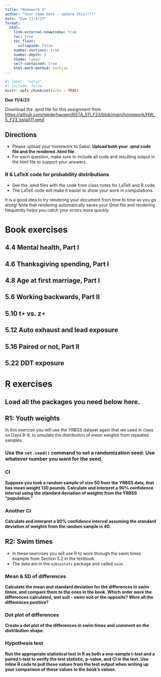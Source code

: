 ```yaml
---
title: "Homework 5"
author: "Your name here - update this!!!!"
date: "Due 11/4/23"
format: 
  html:
    link-external-newwindow: true
    toc: true
    toc_float:
      collapsed: false
    number-sections: true
    number-depth: 3
    theme: lumen
    self-contained: true
    html-math-method: mathjax
---
```


```r
#| label: "setup"
#| include: false
knitr::opts_chunk$set(echo = TRUE)
```


**Due 11/4/23**

Download the .qmd file for this assignment from [https://github.com/niederhausen/BSTA_511_F23/blob/main/homework/HW_5_F23_bsta511.qmd](https://github.com/niederhausen/BSTA_511_F23/blob/main/homework/HW_5_F23_bsta511.qmd)


## Directions {.unnumbered}

* Please upload your homework to Sakai. __Upload both your .qmd code file and the rendered .html file__.
* For each question, make sure to include all code and resulting output in the html file to support your answers. 


### R & LaTeX code for probability distributions {.unnumbered}

* See the .qmd files with the code from class notes for LaTeX and R code.
* The LaTeX code will make it easier to show your work in computations.

:::{.callout-tip}
It is a good idea to try rendering your document from time to time as you go along!  Note that rendering automatically saves your Qmd file and rendering frequently helps you catch your errors more quickly.
:::


# Book exercises {.unnumbered}


## 4.4 Mental health, Part I {.unnumbered}



## 4.6 Thanksgiving spending, Part I {.unnumbered}



## 4.8 Age at first marriage, Part I {.unnumbered}



## 5.6 Working backwards, Part II {.unnumbered}



## 5.10 t⋆ vs. z⋆ {.unnumbered}



## 5.12 Auto exhaust and lead exposure {.unnumbered}



## 5.16 Paired or not, Part II {.unnumbered}



## 5.22 DDT exposure {.unnumbered}



# R exercises 

## Load all the packages you need below here. 


## R1: Youth weights

In this exercise you will use the YRBSS dataset again that we used in class on Days 8-9, to simulate the distribution of mean weights from repeated samples. 


### Use the `set.seed()` command to set a randomization seed. Use whatever number you want for the seed.


### CI 

__Suppose you took a random sample of size 50 from the YRBSS data, that has mean weight 130 pounds. Calculate and interpret a 90% confidence interval using the standard deviation of weights from the YRBSS "population."__


### Another CI 

__Calculate and interpret a 90% confidence interval assuming the standard deviation of weights from the random sample is 40.__ 




## R2: Swim times

* In these exercises you will use R to work through the swim times example from Section 5.2 in the textbook. 
* The data are in the `oibiostats` package and called `swim`.


### Mean & SD of differences 

__Calculate the mean and standard deviation for the differences in swim times, and compare them to the ones in the book. Which order were the differences calculated, wet suit - swim suit or the opposite? Were all the differences positive?__ 


### Dot plot of differences

__Create a dot plot of the differences in swim times and comment on the distribution shape.__ 


### Hypothesis test

__Run the appropriate statistical test in R as both a one-sample t-test and a paired t-test to verify the test statistic, p-value, and CI in the text. Use inline R code to pull these values from the test output when writing up your comparison of these values to the book's values.__ 



